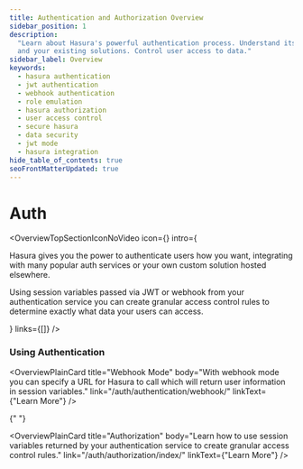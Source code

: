 ```yaml
---
title: Authentication and Authorization Overview
sidebar_position: 1
description:
  "Learn about Hasura's powerful authentication process. Understand its flexibility to use JWT, webhook, role emulation
  and your existing solutions. Control user access to data."
sidebar_label: Overview
keywords:
  - hasura authentication
  - jwt authentication
  - webhook authentication
  - role emulation
  - hasura authorization
  - user access control
  - secure hasura
  - data security
  - jwt mode
  - hasura integration
hide_table_of_contents: true
seoFrontMatterUpdated: true
---
```



# Auth

<OverviewTopSectionIconNoVideo
  icon={<Icon />}
  intro={
    <div>
      <p>
        Hasura gives you the power to authenticate users how you want, integrating with many popular auth services or
        your own custom solution hosted elsewhere.
      </p>
      <p>
        Using session variables passed via JWT or webhook from your authentication service you can create granular
        access control rules to determine exactly what data your users can access.
      </p>
    </div>
  }
  links={[]}
/>

### Using Authentication

<div className="overview-gallery card-wrapper">
  <OverviewPlainCard
    title="JWT Mode"
    body="With JWT Mode, Hasura can easily integrate with your existing authentication service to include role based session variables in your JSON Web Token."
    link="/auth/authentication/jwt/"
    linkText={"Learn More"}
  />

<OverviewPlainCard
  title="Webhook Mode"
  body="With webhook mode you can specify a URL for Hasura to call which will return user information in session variables."
  link="/auth/authentication/webhook/"
  linkText={"Learn More"}
/>

{" "}

<OverviewPlainCard
  title="Authorization"
  body="Learn how to use session variables returned by your authentication service to create granular access control rules."
  link="/auth/authorization/index/"
  linkText={"Learn More"}
/>

</div>
